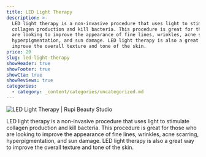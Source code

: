 ```yaml
---
title: LED Light Therapy
description: >-
  LED light therapy is a non-invasive procedure that uses light to stimulate
  collagen production and kill bacteria. This procedure is great for those who
  are looking to improve the appearance of fine lines, wrinkles, acne scarring,
  hyperpigmentation, and sun damage. LED light therapy is also a great way to
  improve the overall texture and tone of the skin.
price: 20
slug: led-light-therapy
showHeader: true
showFooter: true
showCta: true
showReviews: true
categories:
  - category: _content/categories/uncategorized.md
---
```


![LED Light Therapy | Rupi Beauty Studio](/uploads/services/led-facial.webp 'LED Light Therapy | Rupi Beauty Studio')

LED light therapy is a non-invasive procedure that uses light to stimulate collagen production and kill bacteria. This procedure is great for those who are looking to improve the appearance of fine lines, wrinkles, acne scarring, hyperpigmentation, and sun damage. LED light therapy is also a great way to improve the overall texture and tone of the skin.
